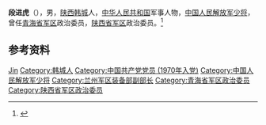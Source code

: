 '''段进虎'''（{{bd|1952年|8月|}}），男，[[陕西|陕西]][[韩城市|韩城]]人，[[中华人民共和国|中华人民共和国]]军事人物，[[中国人民解放军少将|中国人民解放军少将]]，曾任[[青海省军区|青海省军区]]政治委员，[[陕西省军区|陕西省军区]]政治委员。<ref>{{Cite web|title=段进虎将军--陕西省第三期英才人物|url=http://www.sxycwyh.com/ycrw/jjyc/djhjjsxsdsqycrw.html|accessdate=2021-02-05|work=陕西省英才委员会}}</ref>

== 参考资料 ==
{{reflist}}

{{Authority control}}
{{DEFAULTSORT:Duan段}}
[[Category:段姓|Jin]]
[[Category:韩城人|Category:韩城人]]
[[Category:中国共产党党员_(1970年入党)|Category:中国共产党党员 (1970年入党)]]
[[Category:中国人民解放军少将|Category:中国人民解放军少将]]
[[Category:兰州军区装备部副部长|Category:兰州军区装备部副部长]]
[[Category:青海省军区政治委员|Category:青海省军区政治委员]]
[[Category:陕西省军区政治委员|Category:陕西省军区政治委员]]

{{中国人物小作品}}
